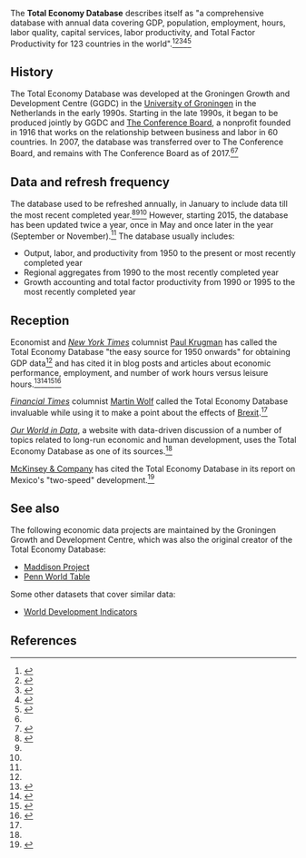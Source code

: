 The '''Total Economy Database''' describes itself as "a comprehensive database with annual data covering GDP, population, employment, hours, labor quality, capital services, labor productivity, and Total Factor Productivity for 123 countries in the world".<ref name=tcb-about>{{cite web |url=https://www.conference-board.org/data/economydatabase/index.cfm?id=27722 |title=About the Total Economy Database |accessdate=October 17, 2017}}</ref><ref name=tcb-archive-historical>{{cite web |url=https://www.conference-board.org/data/economydatabase/ |title=The Conference Board Total Economy Database |publisher=The Conference Board |archiveurl=https://web.archive.org/web/20100708232452/https://www.conference-board.org/data/economydatabase/ |archivedate=July 8, 2010 |dead-url=yes}}</ref><ref name=krugman-debt-and-growth-data>{{cite web |url=https://krugman.blogs.nytimes.com/2013/04/26/debt-and-growth-data/ |author=Paul Krugman |date=April 26, 2013 |title=Debt and Growth Data |publisher=Paul Krugman Blog |accessdate=October 20, 2017}}</ref><ref name=wolf>{{cite web |url=https://www.ft.com/content/cd1c369c-84c7-11e6-8897-2359a58ac7a5 |title=Economic ills of the UK extend well beyond Brexit |date=September 29, 2016 |publisher=[[Financial Times]] |author=Martin Wolf |accessdate=October 21, 2017}}</ref><ref name=roser>{{cite web |url=https://ourworldindata.org/economic-growth#data-sources |publisher=Our World in Data |title=Economic Growth § Data Sources |year=2017 |accessdate=October 21, 2017}}</ref>

== History ==

The Total Economy Database was developed at the Groningen Growth and Development Centre (GGDC) in the [[University of Groningen]] in the Netherlands in the early 1990s. Starting in the late 1990s, it began to be produced jointly by GGDC and [[The Conference Board]], a nonprofit founded in 1916 that works on the relationship between business and labor in 60 countries. In 2007, the database was transferred over to The Conference Board, and remains with The Conference Board as of 2017.<ref name=tcb-about/><ref name=tcb-about-ggdc>{{cite web|url = http://www.ggdc.net/databases/ted.htm.|title = Total Economy Database|publisher = Groningen Growth and Development Centre at the [[University of Groningen]]|accessdate = October 21, 2017}}</ref>

== Data and refresh frequency ==

The database used to be refreshed annually, in January to include data till the most recent completed year.<ref name=tcb-archive>{{cite web|url = https://www.conference-board.org/data/economydatabase/index.cfm?id=30565|title = Total Economy Database™ - Archive|accessdate = October 21, 2017|publisher = The Conference Board}}</ref><ref name=tcb-archive-historical/><ref name=tcb-about-ggdc/> However, starting 2015, the database has been updated twice a year, once in May and once later in the year (September or November).<ref name=tcb-archive/> The database usually includes:

* Output, labor, and productivity from 1950 to the present or most recently completed year
* Regional aggregates from 1990 to the most recently completed year
* Growth accounting and total factor productivity from 1990 or 1995 to the most recently completed year

== Reception ==

Economist and ''[[New York Times]]'' columnist [[Paul Krugman]] has called the Total Economy Database "the easy source for 1950 onwards" for obtaining GDP data<ref name=krugman-debt-and-growth-data/> and has cited it in blog posts and articles about economic performance, employment, and number of work hours versus leisure hours.<ref>{{cite web|url = https://krugman.blogs.nytimes.com/2013/02/09/japanese-relative-performance/|title = Japanese Relative Performance|date = January 9, 2013|accessdate = October 21, 2017|publisher = ''[[New York Times]]''}}</ref><ref>{{cite web|url = https://krugman.blogs.nytimes.com/2011/01/28/the-wal-mart-decade/|title = The Wal-Mart Decade|date = January 28, 2011|accessdate = October 21, 2017|publisher = ''[[New York Times]]''}}</ref><ref>{{cite web|url = https://krugman.blogs.nytimes.com/2013/01/26/what-we-have-less-of/|title = What We Have Less Of|date = January 26, 2013|accessdate = October 21, 2017|publisher = ''[[New York Times]]''}}</ref><ref>{{cite web|url = https://krugman.blogs.nytimes.com/2010/09/08/japanese-demography/|title = Japanese Demography|date = September 8, 2010|accessdate = October 21, 2017|publisher = ''[[New York Times]]''}}</ref>

''[[Financial Times]]'' columnist [[Martin Wolf]] called the Total Economy Database invaluable while using it to make a point about the effects of [[Brexit]].<ref name=wolf/>

''[[Our World in Data]]'', a website with data-driven discussion of a number of topics related to long-run economic and human development, uses the Total Economy Database as one of its sources.<ref name=roser/>

[[McKinsey & Company]] has cited the Total Economy Database in its report on Mexico's "two-speed" development.<ref>{{cite web|url = https://www.mckinsey.com/global-themes/americas/a-tale-of-two-mexicos|title = A tale of two Mexicos: Growth and prosperity in a two-speed economy|last = Bolio|first = Eduardo|last2 = Remes|first2 = Jaana|last3 = Lajous|first3 = Tomás|last4 = Manyika|first4 = James|last5 = Ramirez|first5 = Eugenia|last6 = Rossé|first6 = Morten}}</ref>

== See also ==

The following economic data projects are maintained by the Groningen Growth and Development Centre, which was also the original creator of the Total Economy Database:

* [[Maddison Project]]
* [[Penn World Table]]

Some other datasets that cover similar data:

* [[World Development Indicators]]

== References ==

{{reflist|30em}}

